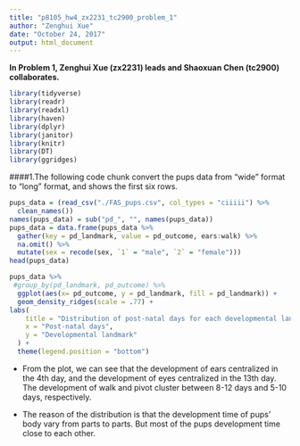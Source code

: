 ```yaml
---
title: "p8105_hw4_zx2231_tc2900_problem_1"
author: "Zenghui Xue"
date: "October 24, 2017"
output: html_document
---
```


**In Problem 1, Zenghui Xue (zx2231) leads and Shaoxuan Chen (tc2900) collaborates. **

```r
library(tidyverse)
library(readr)
library(readxl)
library(haven)
library(dplyr)
library(janitor)
library(knitr)
library(DT)
library(ggridges)
```

####1.The following code chunk convert the pups data from "wide" format to "long" format, and shows the first six rows.
```r
pups_data = (read_csv("./FAS_pups.csv", col_types = "ciiiii") %>%
  clean_names())
names(pups_data) = sub("pd_", "", names(pups_data))
pups_data = data.frame(pups_data %>%
  gather(key = pd_landmark, value = pd_outcome, ears:walk) %>%
  na.omit() %>%
  mutate(sex = recode(sex, `1` = "male", `2` = "female")))
head(pups_data)
```

```r
pups_data %>% 
 #group_by(pd_landmark, pd_outcome) %>% 
  ggplot(aes(x= pd_outcome, y = pd_landmark, fill = pd_landmark)) +
  geom_density_ridges(scale = .77) +
labs(
    title = "Distribution of post-natal days for each developmental landmark",
    x = "Post-natal days",
    y = "Developmental landmark"
  ) + 
  theme(legend.position = "bottom")
```



* From the plot, we can see that the development of ears centralized in the 4th day, and the development of eyes centralized in the 13th day. The development of walk and pivot cluster between 8-12 days and 5-10 days, respectively.

* The reason of the distribution is that the development time of pups' body vary from parts to parts. But most of the pups development time close to each other.

























